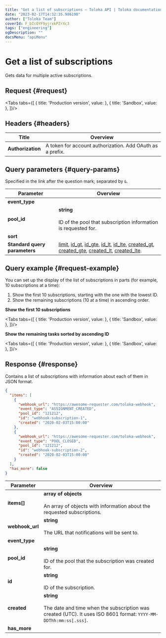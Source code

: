 ```yaml
---
title: "Get a list of subscriptions — Toloka API | Toloka documentation"
date: "2023-02-17T14:32:35.986198"
author: ["Toloka Team"]
coverId: F_bIcOYF9yjrxkPZrXc3
tags: ["engineering"]
ogDescription: ""
docsMenu: "apiMenu"
---
```



# Get a list of subscriptions

<Announce/>

Gets data for multiple active subscriptions.

## Request {#request}

<Tabs tabs={[
  { title: 'Production version', value: <GetWebhookSubscriptionsListList1/> },
  { title: 'Sandbox', value: <GetWebhookSubscriptionsListList2/> },
]}/>

## Headers {#headers}

Title | Overview
----- | -----
**Authorization** | A token for account authorization. Add OAuth as a prefix.

## Query parameters {#query-params}

Specified in the link after the question mark; separated by `&`.

Parameter | Overview
----- | -----
**event_type** | <GetWebhookSubscriptionsListTable1/>
**pool_id** | **string**<br/><br/>ID of the pool that subscription information is requested for.
**sort** | <GetWebhookSubscriptionsListTable2/>
**Standard query parameters** | [limit](/docs-new/api/standard-query-parameters#limit), [id_gt](/docs-new/api/standard-query-parameters#id_gt), [id_gte](/docs-new/api/standard-query-parameters#id_gte), [id_lt](/docs-new/api/standard-query-parameters#id_lt), [id_lte](/docs-new/api/standard-query-parameters#id_lte), [created_gt](/docs-new/api/standard-query-parameters#created_gt), [created_gte](/docs-new/api/standard-query-parameters#created_gte), [created_lt](/docs-new/api/standard-query-parameters#created_lt), [created_lte](/docs-new/api/standard-query-parameters#created_lte).

## Query example {#request-example}

You can set up the display of the list of subscriptions in parts (for example, 10 subscriptions at a time):

1. Show the first 10 subscriptions, starting with the one with the lowest ID.
1. Show the remaining subscriptions (10 at a time) in ascending order.

**Show the first 10 subscriptions**

<Tabs tabs={[
  { title: 'Production version', value: <GetWebhookSubscriptionsListList3/> },
  { title: 'Sandbox', value: <GetWebhookSubscriptionsListList4/> },
]}/>

**Show the remaining tasks sorted by ascending ID**

<Tabs tabs={[
  { title: 'Production version', value: <GetWebhookSubscriptionsListList5/> },
  { title: 'Sandbox', value: <GetWebhookSubscriptionsListList6/> },
]}/>

## Response {#response}

Contains a list of subscriptions with information about each of them in JSON format.

```json
{
  "items": [
    {
      "webhook_url": "https://awesome-requester.com/toloka-webhook",
      "event_type": "ASSIGNMENT_CREATED",
      "pool_id": "121212",
      "id": "webhook-subscription-1",
      "created": "2020-02-03T15:00:00"
    },
    {
      "webhook_url": "https://awesome-requester.com/toloka-webhook",
      "event_type": "POOL_CLOSED",
      "pool_id": "121212",
      "id": "webhook-subscription-2",
      "created": "2020-02-03T15:00:00"
    }
  ],
  "has_more": false
}
```

Parameter | Overview
----- | -----
**items[]** | **array of objects**<br/><br/>An array of objects with information about the requested subscriptions.
**webhook_url** | **string**<br/><br/>The URL that notifications will be sent to.
**event_type** | <GetWebhookSubscriptionsListTable3/>
**pool_id** | **string**<br/><br/>ID of the pool that the subscription was created for.
**id** | **string**<br/><br/>ID of the subscription.
**created** | **string**<br/><br/>The date and time when the subscription was created (UTC). It uses ISO 8601 format: `YYYY-MM-DDThh:mm:ss[.sss]`.
**has_more** | <GetWebhookSubscriptionsListTable4/>

<ContactGuideSupport/>